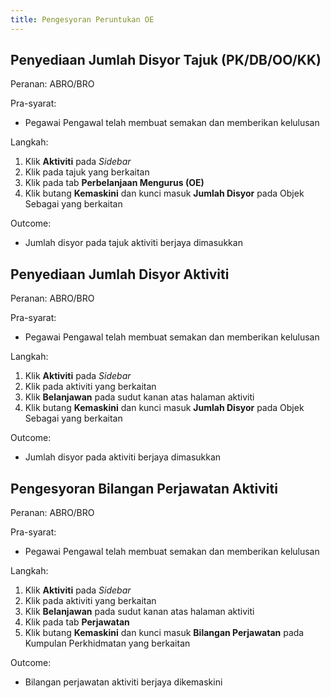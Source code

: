 ```yaml
---
title: Pengesyoran Peruntukan OE
---
```


## Penyediaan Jumlah Disyor Tajuk (PK/DB/OO/KK)
Peranan: ABRO/BRO

Pra-syarat:
* Pegawai Pengawal telah membuat semakan dan memberikan kelulusan

Langkah:
1. Klik **Aktiviti** pada *Sidebar*
2. Klik pada tajuk yang berkaitan
3. Klik pada tab **Perbelanjaan Mengurus (OE)**
4. Klik butang **Kemaskini** dan kunci masuk **Jumlah Disyor** pada Objek Sebagai yang berkaitan

Outcome:
* Jumlah disyor pada tajuk aktiviti berjaya dimasukkan

## Penyediaan Jumlah Disyor Aktiviti
Peranan: ABRO/BRO

Pra-syarat:
* Pegawai Pengawal telah membuat semakan dan memberikan kelulusan

Langkah:
1. Klik **Aktiviti** pada *Sidebar*
2. Klik pada aktiviti yang berkaitan
3. Klik **Belanjawan** pada sudut kanan atas halaman aktiviti
4. Klik butang **Kemaskini** dan kunci masuk **Jumlah Disyor** pada Objek Sebagai yang berkaitan

Outcome:
* Jumlah disyor pada aktiviti berjaya dimasukkan

## Pengesyoran Bilangan Perjawatan Aktiviti
Peranan: ABRO/BRO

Pra-syarat:
* Pegawai Pengawal telah membuat semakan dan memberikan kelulusan

Langkah:
1. Klik **Aktiviti** pada *Sidebar*
2. Klik pada aktiviti yang berkaitan
3. Klik **Belanjawan** pada sudut kanan atas halaman aktiviti
4. Klik pada tab **Perjawatan**
5. Klik butang **Kemaskini** dan kunci masuk **Bilangan Perjawatan** pada Kumpulan Perkhidmatan yang berkaitan

Outcome:
* Bilangan perjawatan aktiviti berjaya dikemaskini